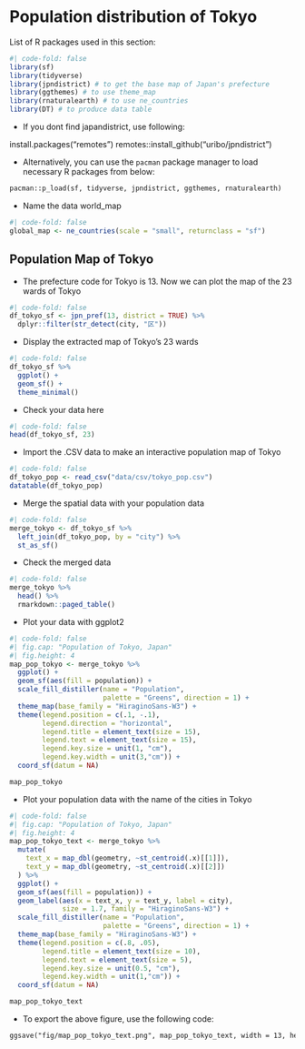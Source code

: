 # Population distribution of Tokyo

List of R packages used in this section:

```r
#| code-fold: false
library(sf)
library(tidyverse)
library(jpndistrict) # to get the base map of Japan's prefecture
library(ggthemes) # to use theme_map
library(rnaturalearth) # to use ne_countries
library(DT) # to produce data table
```

-   If you dont find japandistrict, use following:

install.packages("remotes") remotes::install_github("uribo/jpndistrict")

-   Alternatively, you can use the `pacman` package manager to load necessary R packages from below:

```txt
pacman::p_load(sf, tidyverse, jpndistrict, ggthemes, rnaturalearth)
```

-   Name the data world_map

```r
#| code-fold: false
global_map <- ne_countries(scale = "small", returnclass = "sf")
```

## Population Map of Tokyo

-   The prefecture code for Tokyo is 13. Now we can plot the map of the 23 wards of Tokyo

```r
#| code-fold: false
df_tokyo_sf <- jpn_pref(13, district = TRUE) %>% 
  dplyr::filter(str_detect(city, "区")) 
```

-   Display the extracted map of Tokyo's 23 wards

```r
#| code-fold: false
df_tokyo_sf %>%
  ggplot() +
  geom_sf() +
  theme_minimal()
```

-   Check your data here

```r
#| code-fold: false
head(df_tokyo_sf, 23)
```

-   Import the .CSV data to make an interactive population map of Tokyo

```r
#| code-fold: false
df_tokyo_pop <- read_csv("data/csv/tokyo_pop.csv")
datatable(df_tokyo_pop)
```

-   Merge the spatial data with your population data

```r
#| code-fold: false
merge_tokyo <- df_tokyo_sf %>% 
  left_join(df_tokyo_pop, by = "city") %>% 
  st_as_sf()
```

-   Check the merged data

```r
#| code-fold: false
merge_tokyo %>% 
  head() %>% 
  rmarkdown::paged_table()
```

-   Plot your data with ggplot2

```r
#| code-fold: false
#| fig.cap: "Population of Tokyo, Japan"
#| fig.height: 4
map_pop_tokyo <- merge_tokyo %>% 
  ggplot() +
  geom_sf(aes(fill = population)) +
  scale_fill_distiller(name = "Population",
                       palette = "Greens", direction = 1) +
  theme_map(base_family = "HiraginoSans-W3") +
  theme(legend.position = c(.1, -.1),
        legend.direction = "horizontal",
        legend.title = element_text(size = 15), 
        legend.text = element_text(size = 15),
        legend.key.size = unit(1, "cm"),
        legend.key.width = unit(3,"cm")) +
  coord_sf(datum = NA) 

map_pop_tokyo
```

-   Plot your population data with the name of the cities in Tokyo

```r
#| code-fold: false
#| fig.cap: "Population of Tokyo, Japan"
#| fig.height: 4
map_pop_tokyo_text <- merge_tokyo %>% 
  mutate(
    text_x = map_dbl(geometry, ~st_centroid(.x)[[1]]),
    text_y = map_dbl(geometry, ~st_centroid(.x)[[2]])
  ) %>% 
  ggplot() +
  geom_sf(aes(fill = population)) +
  geom_label(aes(x = text_x, y = text_y, label = city), 
             size = 1.7, family = "HiraginoSans-W3") +
  scale_fill_distiller(name = "Population",
                       palette = "Greens", direction = 1) +
  theme_map(base_family = "HiraginoSans-W3") +
  theme(legend.position = c(.8, .05),
        legend.title = element_text(size = 10), 
        legend.text = element_text(size = 5),
        legend.key.size = unit(0.5, "cm"),
        legend.key.width = unit(1,"cm")) +
  coord_sf(datum = NA) 

map_pop_tokyo_text
```

-   To export the above figure, use the following code:

```txt
ggsave("fig/map_pop_tokyo_text.png", map_pop_tokyo_text, width = 13, height = 13)
```
